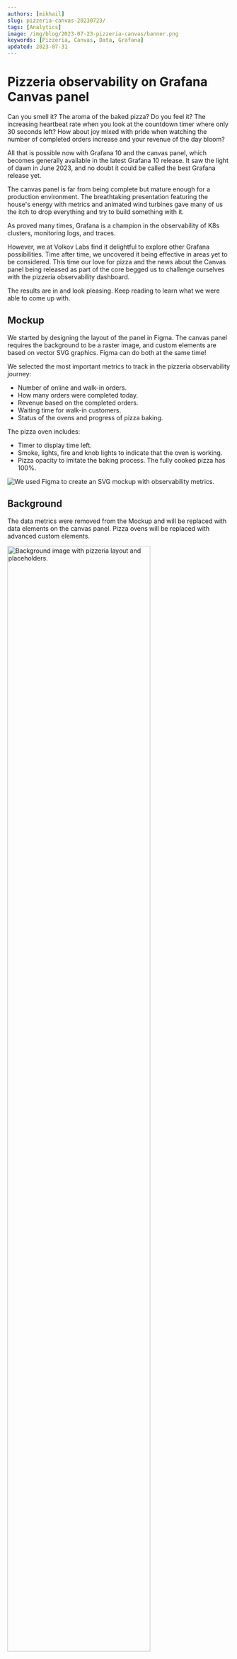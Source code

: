 ```yaml
---
authors: [mikhail]
slug: pizzeria-canvas-20230723/
tags: [Analytics]
image: /img/blog/2023-07-23-pizzeria-canvas/banner.png
keywords: [Pizzeria, Canvas, Data, Grafana]
updated: 2023-07-31
---
```



# Pizzeria observability on Grafana Canvas panel

Can you smell it? The aroma of the baked pizza? Do you feel it? The increasing heartbeat rate when you look at the countdown timer where only 30 seconds left? How about joy mixed with pride when watching the number of completed orders increase and your revenue of the day bloom?

All that is possible now with Grafana 10 and the canvas panel, which becomes generally available in the latest Grafana 10 release. It saw the light of dawn in June 2023, and no doubt it could be called the best Grafana release yet.

The canvas panel is far from being complete but mature enough for a production environment. The breathtaking presentation featuring the house's energy with metrics and animated wind turbines gave many of us the itch to drop everything and try to build something with it.

As proved many times, Grafana is a champion in the observability of K8s clusters, monitoring logs, and traces.

However, we at Volkov Labs find it delightful to explore other Grafana possibilities. Time after time, we uncovered it being effective in areas yet to be considered. This time our love for pizza and the news about the Canvas panel being released as part of the core begged us to challenge ourselves with the pizzeria observability dashboard.

The results are in and look pleasing. Keep reading to learn what we were able to come up with.

## Mockup

We started by designing the layout of the panel in Figma. The canvas panel requires the background to be a raster image, and custom elements are based on vector SVG graphics. Figma can do both at the same time!

We selected the most important metrics to track in the pizzeria observability journey:

- Number of online and walk-in orders.
- How many orders were completed today.
- Revenue based on the completed orders.
- Waiting time for walk-in customers.
- Status of the ovens and progress of pizza baking.

The pizza oven includes:

- Timer to display time left.
- Smoke, lights, fire and knob lights to indicate that the oven is working.
- Pizza opacity to imitate the baking process. The fully cooked pizza has 100%.

<Image
  title="We used Figma to create an SVG mockup with observability metrics."
  src="/img/blog/2023-07-23-pizzeria-canvas/mockup.png"
  lazy={false}
/>

## Background

The data metrics were removed from the Mockup and will be replaced with data elements on the canvas panel. Pizza ovens will be replaced with advanced custom elements.

<Image
  title="Background image with pizzeria layout and placeholders."
  src="/img/blog/2023-07-23-pizzeria-canvas/background.png"
  width="80%"
/>

The exported background file can be placed in the `public/img/bg/` folder mapped in the Docker container or referenced from the URL in the panel's options:

<Image
  title="Background image can be placed in the container or referenced by URL."
  src="/img/blog/2023-07-23-pizzeria-canvas/bg-options.png"
  width="80%"
/>

## Pizza oven

As we mentioned the wind turbine, drone and server elements in the canvas panel look interesting, but these kinds of elements can't be easily incorporated in the working version of Grafana. New advanced elements should be scripted in the Grafana source code, compiled and built into the new Docker container to take advantage of.

Creating new advanced elements starts with a transparent SVG file. This file will be used in the React display component. We recommend including `id` attributes to identify and animate layers.

Created oven's layers consist of text, vector, and ellipse elements with added filters and effects for a natural look and feel.

<Image
  title="Pizza oven was exported as transparent SVG with id attribute to identify layers."
  src="/img/blog/2023-07-23-pizzeria-canvas/figma.png"
  width="100%"
/>

## Advanced canvas element

The advanced canvas element consists of:

- Definition with id, name, and description.
- Options with default parameters for background, and placement.
- UI options for element configuration.
- Function to return data from data sources.
- React component to display the element.

### Element definitions

All custom elements should be identified with id, name and description. Name and description will be displayed for user selection in the panel options. The default size should be set based on the exported SVG width and height.

```js
export const pizzaOvenItem: CanvasElementItem = {
  id: "pizzaOven",
  name: "Pizza Oven",
  description: "Animated pizza oven",
  display: PizzaOvenDisplay,
  defaultSize: {
    width: 200,
    height: 300,
  },
};
```

### UI configuration options

We selected `state` and `time` options as input dimensions which can be set as fixed or data source field values:

- `state` controls lights, fire and knob lights to indicate that the oven is working.
- `time` displays how much time is left and controls the opacity of the pizza layers.

```js
registerOptionsUI: (builder: any) => {
  const category = ["Pizza Oven"];
  builder
    .addCustomEditor({
      category,
      id: "state",
      path: "config.state",
      name: "State",
      editor: ResourceDimensionEditor,
    })
    .addCustomEditor({
      category,
      id: "time",
      path: "config.time",
      name: "Time",
      editor: ResourceDimensionEditor,
    });
};
```

### Values from data sources

Based on the configured options values will be static or returned from the data source. To create a `data` structure to display elements we used `getResource` method to retrieve the last value from the data source.

```js
  prepareData: (ctx: DimensionContext, cfg: PizzaOvenConfig) => {
    const stateValues = cfg?.state && ctx.getResource(cfg.state).field?.values || [];
    const timeValues = cfg?.time && ctx.getResource(cfg.time).field?.values || [];

    const data: PizzaOvenData = {
      state: stateValues.length && stateValues[stateValues.length-1],
      time: timeValues.length ? timeValues[timeValues.length-1] : 0
    };

    return data;
  },
```

### React display component

The display component for the pizza oven returns SVG graphics with smoke animation and is controlled by the configured UI options and data source values.

<details>
  <summary>An advanced element with styles, types and a React component</summary>

<Code
  url="https://github.com/VolkovLabs/volkovlabs.io/blob/main/blog/2023-07-23-pizzeria-canvas/pizzaOven.tsx"
  language="js"
/>

</details>

The proposed canvas element was created in the `public/app/features/canvas/elements/` folder and included in the registry (`public/app/features/canvas/registry.ts`) as an advanced element item:

```js
export const defaultElementItems = [
  metricValueItem, // default for now
  textItem,
  rectangleItem,
  iconItem,
  serverItem,
];

export const advancedElementItems = [
  buttonItem,
  windTurbineItem,
  droneTopItem,
  droneFrontItem,
  droneSideItem,
  pizzaOvenItem,
];

export const canvasElementRegistry =
  new Registry() <
  CanvasElementItem >
  (() => [...defaultElementItems, ...advancedElementItems]);
```

### Developing and building a Docker image

To get started with Grafana development on Mac or Linux:

1. Clone repository `git clone https://github.com/grafana/grafana.git`
2. Install dependencies `yarn install --immutable`
3. Start Frontend `yarn start`
4. Start Backend `make run`

Developing and building Docker images is explained in the [Grafana developer guide](https://github.com/grafana/grafana/blob/main/contribute/developer-guide.md).

If you followed all the steps you should see a Pizza Oven advanced element in the list:

<Image
  title="Pizza Oven element can be added to the Canvas panel."
  src="/img/blog/2023-07-23-pizzeria-canvas/layers.png"
  width="60%"
/>

## PostgreSQL with Timescale data source

For the demonstration, we used the PostgreSQL with Timescale database, which is the ultimate storage partner for Grafana. You can find an explanation in the tutorial:

<Video
  src="https://www.youtube.com/embed/SbjIWnrMIgk"
  title="Ultimate storage partner for Grafana."
/>

The table `orders` to keep track of online and walk-in orders and the cooking progress:

```sql
CREATE TABLE orders (
    id integer GENERATED BY DEFAULT AS IDENTITY PRIMARY KEY,
    created timestamp with time zone NOT NULL,
    name text,
    phone text,
    description text,
    online boolean,
    price integer,
    oven integer,
    started timestamp with time zone NOT NULL
);

CREATE SEQUENCE seq_orders START 1;

insert into orders values(nextval('seq_orders'), now(), 'Mike', '123-456-789', 'Cheese Pizza', true, 19.99, 1, now());
insert into orders values(nextval('seq_orders'), now(), 'Ella', '132-461-782', 'Pepperoni Pizza', false, 24.99, 2, now());
```

## The canvas panel is awesome

The canvas panel can be used for a variety of use cases, pizzeria included.

<Image
  title="Configured canvas panel with custom pizza oven elements based on the data source data."
  src="/img/blog/2023-07-23-pizzeria-canvas/pizzeria.gif"
/>

We premiered a YouTube tutorial on how to use and configure the canvas panel for Grafana:

<Video
  src="https://www.youtube.com/embed/ZIjUOr_HYFQ"
  title="Canvas panel for Grafana | Advanced animated SVG element."
/>

Subscribe to our [YouTube channel](https://www.youtube.com/@volkovlabs) and add a comment to ask questions. Join the [members' club](https://www.youtube.com/channel/UCQadniwbukI6ZmTN2oTTb-g/join) to show your support and earn loyalty badges.
